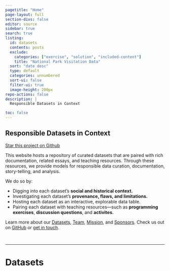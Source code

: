 ```yaml
---
pagetitle: "Home"
page-layout: full
section-divs: false
editor: source
sidebar: true
search: true
listing:
  id: datasets
  contents: posts
  exclude:
    categories: ["exercise", "solution", "included-content"]
    title: "National Park Visitation Data"
  sort: "date desc"
  type: default
  categories: unnumbered 
  sort-ui: false
  filter-ui: true
  image-height: 200px
repo-actions: false
description: | 
  Responsible Datasets in Context

toc: false
---
```




::: {#hero-banner .column-screen}

::: grid
::: {.g-col-lg-8 .column-page}


::::: { .overlay .content  }

# Responsible Datasets in Context


```{=html}
<a class="github-button" href="https://github.com/melaniewalsh/responsible-datasets-in-context" data-icon="octicon-star" data-size="large" data-show-count="true" aria-label="Star this project on Github">Star this project on Github</a><script async defer src="https://buttons.github.io/buttons.js"></script>
```

This website hosts a repository of curated datasets that are paired with rich documentation, related essays, and teaching resources. Through these resources, we provide models for responsible data curation, documentation, story-telling, and analysis. 

We do so by:

* Digging into each dataset's **social and historical context.** 
* Investigating each dataset's **provenance, flaws, and limitations.**
* Hosting each dataset as an interactive, explorable data table.
* Pairing each dataset with teaching resources—such as **programming exercises**, **discussion questions**, and **activites.**

Learn more about our [Datasets](datasets.qmd), [Team](team.qmd), [Mission](mission.qmd), and [Sponsors](sponsors.qmd). Check us out on [GitHub](https://github.com/melaniewalsh/responsible-datasets-in-context) or [get in touch](get-in-touch.qmd).

<br>


:::::



<!-- ![](images/responsible-logo.png){width=50%}

# 🚧 Website Under Construction  🚧 

This website is currently under construction. Stay tuned for announcements about its official publication.  -->
:::::

::::

:::


<!-- 
By providing these contextual materials, we hope to promote the responsible use of these particular datasets for teaching and research in humanities and data science contexts. We also seek to promote the responsible use of data more broadly—whether in the classroom, industry, or the wider world—by underscoring the significance of context in all data-related work. -->



---

# Datasets

::: {#datasets}
:::

